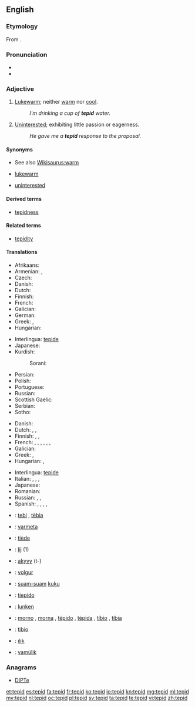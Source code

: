{{was wotd|2010|September|14}}
==English==

===Etymology===
From {{etyl|la}} {{term|tepidus|lang=la}}.

===Pronunciation===
* {{IPA|/ˈtɛpɪd/}}
* {{audio|en-us-tepid.ogg|Audio (US)}}

===Adjective===
{{en-adj|-}}

# [[lukewarm|Lukewarm]]; neither [[warm]] nor [[cool]].
#: ''I'm drinking a cup of '''tepid''' water.''
# [[uninterested|Uninterested]]; exhibiting little passion or eagerness.
#: ''He gave me a '''tepid''' response to the proposal.''

====Synonyms====
* See also [[Wikisaurus:warm]]
* {{sense|lukewarm}} [[lukewarm]]
* {{sense|exhibiting little passion}} [[uninterested]]

====Derived terms====
* [[tepidness]]

====Related terms====
* [[tepidity]]

====Translations====
{{trans-top|lukewarm}}
* Afrikaans: {{t-|af|lou|xs=Afrikaans}}
* Armenian: {{t-|hy|տաքավուն|tr=tak’avun}},  {{t-|hy|գոլ|tr=gol}}
* Czech: {{t-|cs|vlažný}}
* Danish: {{t-|da|lunken}}
* Dutch: {{t+|nl|lauw}}
* Finnish: {{t-|fi|haalea}}
* French: {{t+|fr|tiède}}
* Galician: {{t-|gl|tépedo|xs=Galician}}
* German: {{t+|de|lauwarm}}
* Greek: {{t+|el|χλιαρός|m|tr=chliarós}},  {{t|el|υπόθερμος|m|tr=ypóthermos}}
* Hungarian: {{t+|hu|langyos}}
{{trans-mid}}
* Interlingua: [[tepide]]
* Japanese: {{t|ja|ぬるい|tr=nurui}}
* Kurdish:
*: Sorani: {{t|ku|شلتێن|tr=shiltén|sc=ku-Arab}}
* Persian: {{t|fa|ولرم}}
* Polish: {{t|pl|letni|m}}
* Portuguese: {{t|pt|tépido|m}}
* Russian: {{t+|ru|тепловатый|tr=t'eplovátyj}}
* Scottish Gaelic: {{t|gd|flodach}}
* Serbian: {{t-|sr|mlako|n}}
* Sotho: {{t-|st|fofo|xs=Sotho}}
{{trans-bottom}}

{{trans-top|uninterested}}
* Danish: {{t-|da|lunken}}
* Dutch: {{t+|nl|lauw}}, {{t+|nl|flauw}}, {{t|nl|ongeïnteresseerd}}
* Finnish: {{t-|fi|viileä}},  {{t+|fi|laimea}},  {{t+|fi|vaimea}}
* French: {{t+|fr|tiède}}, {{t+|fr|tiédasse}}, {{t+|fr|mou}}, {{t|fr|indifférent }}, {{t+|fr|atone}}, {{t+|fr|avachi}}, {{t|fr|ramollo}}
* Galician: {{t-|gl|tépedo|xs=Galician}}
* Greek: {{t+|el|χλιαρός|m|tr=chliarós}},  {{t|el|άτονος|m|tr=átonos}}
* Hungarian: {{t+|hu|langyos}}, {{t-|hu|lagymatag}}
{{trans-mid}}
* Interlingua: [[tepide]]
* Italian: {{t-|it|tepido}}, {{t+|it|indifferente}}, {{t|it|molle }}, {{t-|it|fiacco}}
* Japanese: {{t|ja|冷めた|tr=sameta}}
* Romanian: {{t|ro|dezinteresat}}
* Russian: {{t|ru|прохладный|tr=proχládnyj}}, {{t|ru|равнодушный}}, {{t|ru|безразличный}}
* Spanish: {{t-|es|tibio}}, {{t+|es|flojo}}, {{t|es|blandengue}}, {{t+|es|lacio}}, {{t-|es|indiferente}}
{{trans-bottom}}

{{checktrans-top}}
* {{ttbc|ca}}: [[tebi]] {{m}}, [[tèbia]] {{f}}
* {{ttbc|eo}}: [[varmeta]]
* {{ttbc|fr}}: [[tiède]] {{m|f}}
* {{ttbc|fy}}: [[lij]] (1)
* {{ttbc|gn}}: [[akyvy]] (t-)
* {{ttbc|is}}: [[volgur]]
* {{ttbc|id}}: [[suam-suam]] [[kuku]]
* {{ttbc|it}}: [[tiepido]]
{{trans-mid}}
* {{ttbc|no}}: [[lunken]]
* {{ttbc|pt}}: [[morno]] {{m}}, [[morna]] {{f}}, [[tépido]] {{m}}, [[tépida]] {{f}}, [[tíbio]] {{m}}, [[tíbia]] {{f}}
* {{ttbc|es}}: [[tibio]]
* {{ttbc|tr}}: [[ılık]]
* {{ttbc|vo}}: [[vamülik]]
{{trans-bottom}}

===Anagrams===
* [[DIPTe#English|DIPTe]]

[[et:tepid]]
[[es:tepid]]
[[fa:tepid]]
[[fr:tepid]]
[[ko:tepid]]
[[io:tepid]]
[[kn:tepid]]
[[mg:tepid]]
[[ml:tepid]]
[[my:tepid]]
[[nl:tepid]]
[[oc:tepid]]
[[pl:tepid]]
[[sv:tepid]]
[[ta:tepid]]
[[te:tepid]]
[[vi:tepid]]
[[zh:tepid]]